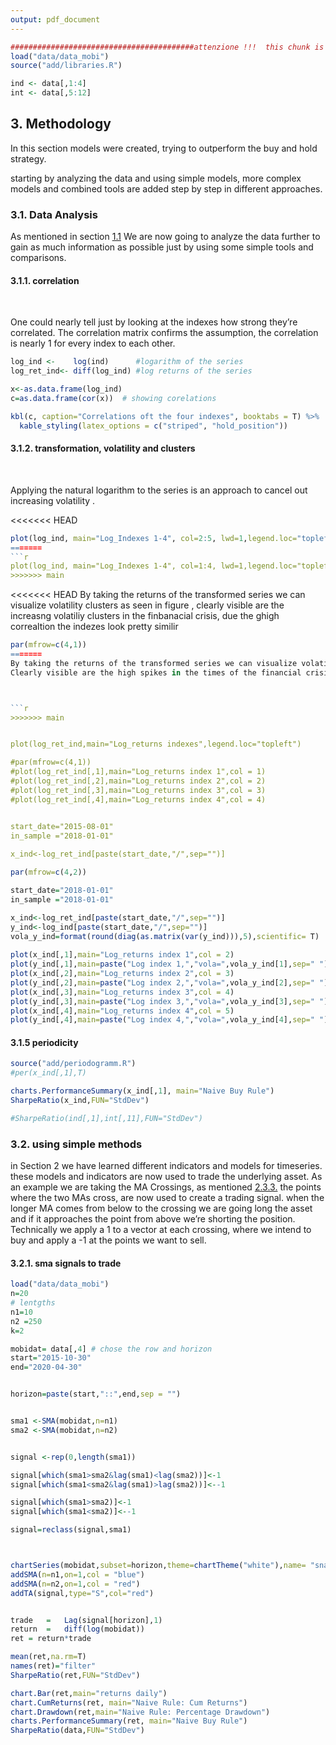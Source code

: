 ```yaml
---
output: pdf_document
---
```




```r


#########################################attenzione !!!  this chunk is only to kniot this chapter can be deleted afterwards####
load("data/data_mobi")
source("add/libraries.R")

ind <- data[,1:4]
int <- data[,5:12]

```



## 3. Methodology

In this section models were created, trying to outperform the buy and hold strategy.

starting by analyzing the data and using simple models, more complex models and combined tools are added step by step in different approaches.

### 3.1. Data Analysis

As mentioned in section [1.1](#ts-analysis) We are now going to analyze the data further to gain as much information as possible just by using some simple tools and comparisons.

#### 3.1.1. correlation
&nbsp;

One could nearly tell just by looking at the indexes how strong they're correlated. The correlation matrix confirms the 
assumption, the correlation is nearly 1 for every index to each other.




```r
log_ind <-    log(ind)      #logarithm of the series
log_ret_ind<- diff(log_ind) #log returns of the series

x<-as.data.frame(log_ind)
c=as.data.frame(cor(x))  # showing corelations

kbl(c, caption="Correlations oft the four indexes", booktabs = T) %>%
  kable_styling(latex_options = c("striped", "hold_position"))
```


#### 3.1.2. transformation, volatility and clusters

&nbsp;

Applying the natural logarithm to the series is an approach to cancel out increasing volatility \ref{fig:chap3.1.2}. 


<<<<<<< HEAD
```r
plot(log_ind, main="Log_Indexes 1-4", col=2:5, lwd=1,legend.loc="topleft") #plotting log data
=======
```r
plot(log_ind, main="Log_Indexes 1-4", col=1:4, lwd=1,legend.loc="topleft") #plotting log data
>>>>>>> main

```

\newpage

<<<<<<< HEAD
By taking the returns of the transformed series we can visualize volatility clusters as seen in figure \ref{fig:chap3.1.3},
clearly visible are the increasng volatiliy clusters in the finbanacial crisis, due the ghigh correaltion the indezes look pretty similir

```r
par(mfrow=c(4,1))
=======
By taking the returns of the transformed series we can visualize volatility clusters as seen in figure \ref{fig:chap3.1.3.},
Clearly visible are the high spikes in the times of the financial crisis 2007-2009. Also at the end of the series the impact of covid in march 2020 is remarkable.



```r
>>>>>>> main


plot(log_ret_ind,main="Log_returns indexes",legend.loc="topleft")

#par(mfrow=c(4,1))
#plot(log_ret_ind[,1],main="Log_returns index 1",col = 1)
#plot(log_ret_ind[,2],main="Log_returns index 2",col = 2)
#plot(log_ret_ind[,3],main="Log_returns index 3",col = 3)
#plot(log_ret_ind[,4],main="Log_returns index 4",col = 4)


start_date="2015-08-01"
in_sample ="2018-01-01"
  
x_ind<-log_ret_ind[paste(start_date,"/",sep="")]

```
```r
par(mfrow=c(4,2))

start_date="2018-01-01"
in_sample ="2018-01-01"

x_ind<-log_ret_ind[paste(start_date,"/",sep="")]
y_ind<-log_ind[paste(start_date,"/",sep="")]
vola_y_ind=format(round(diag(as.matrix(var(y_ind))),5),scientific= T)
    
plot(x_ind[,1],main="Log_returns index 1",col = 2)
plot(y_ind[,1],main=paste("Log index 1,","vola=",vola_y_ind[1],sep=" "),col = 2)
plot(x_ind[,2],main="Log_returns index 2",col = 3)
plot(y_ind[,2],main=paste("Log index 2,","vola=",vola_y_ind[2],sep=" "),col = 3)
plot(x_ind[,3],main="Log_returns index 3",col = 4)
plot(y_ind[,3],main=paste("Log index 3,","vola=",vola_y_ind[3],sep=" "),col = 4)
plot(x_ind[,4],main="Log_returns index 4",col = 5)
plot(y_ind[,4],main=paste("Log index 4,","vola=",vola_y_ind[4],sep=" "),col = 5)

```

#### 3.1.5 periodicity
```r

source("add/periodogramm.R")
#per(x_ind[,1],T)

charts.PerformanceSummary(x_ind[,1], main="Naive Buy Rule")
SharpeRatio(x_ind,FUN="StdDev")

#SharpeRatio(ind[,1],int[,11],FUN="StdDev")
```



\newpage

### 3.2. using simple methods

in Section 2 we have learned different indicators and models for timeseries. these models and indicators are now used to trade the underlying asset. As an example we are taking the MA Crossings, as mentioned [2.3.3.](#GARCH) the points where the two MAs cross, are now used to create a trading signal. when the longer MA comes from below to the crossing we are going long the asset and if it approaches the point from above we're shorting the position. Technically we apply a 1 to a vector at each crossing, where we intend to buy and apply a -1 at the points we want to sell. 




#### 3.2.1. sma signals to trade 


```r

load("data/data_mobi") 
n=20
# lentgths
n1=10
n2 =250
k=2

mobidat= data[,4] # chose the row and horizon
start="2015-10-30"
end="2020-04-30"


horizon=paste(start,"::",end,sep = "")


sma1 <-SMA(mobidat,n=n1)
sma2 <-SMA(mobidat,n=n2)


signal <-rep(0,length(sma1))

signal[which(sma1>sma2&lag(sma1)<lag(sma2))]<-1
signal[which(sma1<sma2&lag(sma1)>lag(sma2))]<--1

signal[which(sma1>sma2)]<-1
signal[which(sma1<sma2)]<--1

signal=reclass(signal,sma1)



chartSeries(mobidat,subset=horizon,theme=chartTheme("white"),name= "sna",type="")
addSMA(n=n1,on=1,col = "blue")
addSMA(n=n2,on=1,col = "red")
addTA(signal,type="S",col="red")


trade   =   Lag(signal[horizon],1)
return  =   diff(log(mobidat))
ret = return*trade

mean(ret,na.rm=T)
names(ret)="filter"
SharpeRatio(ret,FUN="StdDev")

chart.Bar(ret,main="returns daily")
chart.CumReturns(ret, main="Naive Rule: Cum Returns")
chart.Drawdown(ret,main="Naive Rule: Percentage Drawdown")
charts.PerformanceSummary(ret, main="Naive Buy Rule")
SharpeRatio(data,FUN="StdDev")

```




